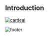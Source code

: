 
<Meta title="Home/Introduction" />

## Introduction

[![cardeal](https://user-images.githubusercontent.com/13178261/110225599-ddd03900-7ec5-11eb-8bc5-ff17a8b8db6b.png)](https://main--6043982593060a002199607d.chromatic.com)





![footer](https://user-images.githubusercontent.com/13178261/110226085-9304f000-7eca-11eb-9c0c-a0ca3e893dc8.png)
